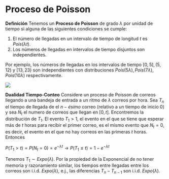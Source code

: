 # Proceso de Poisson {#poisson}

$\textbf{Definición}$
Tenemos un $\textbf{Proceso de Poisson}$ de grado $\lambda$ por unidad de tiempo si alguna de las siguientes condiciones se cumple:

1. El número de llegadas en un intervalo de tiempo de longitud $t$ es $Pois(\lambda t)$.
2. Los números de llegadas en intervalos de tiempo disjuntos son independientes.


Por ejemplo, los números de llegadas en los intervalos de tiempo $[0,5], (5,12)$ y $[13,23)$ son independientes con distribuciones $Pois(5\lambda), Pois(7\lambda), Pois(10\lambda)$ respectivamente. 

![](9.PNG)

$\textbf{Dualidad Tiempo-Conteo}$
Considere un proceso de Poisson de correos llegando a una bandeja de entrada a un ritmo de $\lambda$ correos por hora. Sea $T_n$ el tiempo de llegada de el $n- ésimo$ correo (relativo a un tiempo de inicio 0) y sea $N_t$ el numero de correos que llegan en $[0,t]$. Encontremos la distribución de $T_1$. El evento $T_1>1$, el evento en el que se tiene que esperar más de $t$ horas para recibir el primer correo, es el mismo evento que $N_t = 0$, es decir, el evento en el que no hay correos en las primeras $t$ horas. Entonces

$P(T_1 > t) = P(N_t = 0)=e^{-\lambda t} \longrightarrow P(T_1 \leq t) = 1-e^{-\lambda t}$

Tenemos $T_1 \sim Expo(\lambda)$. Por la propiedad de la Exponencial de no tener memoria y razonamiento similar, los tiempos entre llegadas entre los correos son i.i.d. $Expo(\lambda)$, e.j., las diferencias $T_n - T_{n-1}$ son i.i.d. $Expo(\lambda)$.
